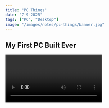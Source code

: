 ```yaml
---
title: "PC Things"
date: "7-9-2025"
tags: ["PC", "Desktop"]
image: "/images/notes/pc-things/banner.jpg"
---
```



## My First PC Built Ever

<Video id="_CISM1QTBpo" />

## Motherboard

### Board size (Form)

<CustomImage
  src="/images/notes/pc-things/board_size.png"
  width={700}
  height={400}
/>

- ATX (Advanced Technology eXtended): To nhất (30.5 x 24.4 cm)

- Micro-ATX (mATX): 24.4 x 24.4 cm, ít khi PCIe hơn ATC

- Mini-ITX (mITX): 17 x 17 cm nhỏ nhất, for compact or small form factor (SFF)

### Commom socket

### Intel

- Socket intel thường hay thay đổi

- LGA 1700: Used for Intel 12th, 13th, and 14th Gen Core processors (e.g., Alder Lake, Raptor Lake, Raptor Lake Refresh).

- LGA 1851: Used for newer Intel processors like Arrow Lake.

### AMD

- Socket amd ít thay đổi hơn, hổ trợ nâng cấp lâu dài

- AM4: Supported multiple generations of AMD Ryzen CPUs (e.g., Ryzen 1000 to Ryzen 5000 series).

- AM5: The current socket for AMD Ryzen 7000 series and newer CPUs

## CPU

### Hậu tố (Postfix)

- K: CPU can be easily overclocked (e.g., i7-14700K).

- F: No integrated graphics (requires a dedicated graphics card) (e.g., i3-12100F).

- T: lower TDP (Thermal Design Power), designed for energy efficiency and compact systems (e.g., i7-14700T).

- U: Ultra-low power, designed for thin and light laptops, emphasizing battery life (e.g., i7-1355U).

- H: High-performance graphics, typically found in laptops with robust integrated graphics (e.g., i7-13700H).

- KF: Unlocked and no integrated graphics.

- S: Special Edition, often signifying higher clock speeds or unique features compared to standard models.


## Fan Case

### Fan sync

<div className="grid not-prose grid-cols-1 md:grid-cols-2 gap-4">
  <ImageFigure
    text="PC with sync led"
    src="/images/notes/pc-things/pc_sync_fan.jpg"
    width={400}
    height={400}
  />
  <ImageFigure
    text="6pin fan"
    src="/images/notes/pc-things/fan_6pin.jpg"
    width={400}
    height={400}
  />
</div>

- Mortherboard phải có Main Sync

- Cho phép điều khiên màu của các thình phần tương thích với nhau như quạt, ram, vga thông qua main, tạo ra màu đồng bộ

- Main phải có socket RGB (4pin - 12v RGB hoặc 3pin 5V Addressable RGB - ARGB)

- Trong trường hợp cắp nhiều quạt mà main không đủ socket thì cần phải mua thêm hub

### Fan Không Sync (cắm trực tiếp)

<div className="grid not-prose grid-cols-1 md:grid-cols-2 gap-4">
  <ImageFigure
    text="4pin fan"
    src="/images/notes/pc-things/fan_no_hub.jpg"
    width={400}
    height={400}
  />
  <ImageFigure
    className="aspect-[auto] md:aspect-[1/1]"
    imageClassName="h-auto"
    text="How to install"
    src="/images/notes/pc-things/fan_no_hub_2.png"
    width={400}
    height={400}
  />
</div>

## Ram

<CustomImage
  src="/images/notes/pc-things/ddr4_ddr5.png"
  width={600}
  height={400}
/>

- Các chuẩn ram khác nhau (DDR3, DDR4, ...) không dùng chung được cho nhau

- Ram laptop khác với máy tính bàn

- Nên mua những hãng Ram có tiếng, thương hiệu lâu đời sẽ ok hơn

## SSD

### Phân loại ssd theo socket

<div className="grid not-prose grid-cols-1 md:grid-cols-2 gap-4">
  <ImageFigure
    text="2.5-inch SATA SSD"
    src="/images/notes/pc-things/2.5_ssd.jpg"
    width={400}
    height={400}
  />
  <ImageFigure
    text="mSata SDD"
    src="/images/notes/pc-things/msata_ssd.jpg"
    width={400}
    height={400}
  />
</div>

<ImageFigure
  className=""
  text="M2 SSDs"
  src="/images/notes/pc-things/m2nvme_m2sata.png"
  width={700}
  height={400}
/>

- M2 SSD phân loại theo giao thức kết nối thì chia làm 2 loại là M2 Sata (SATA) và M2 NVME (PCIe), <a href='#m2'>Xem thêm ở mục M2 Slot</a>

### Tốc độ theo giao thức

|                 | Read                  | Write                 | Socket                             |
| :-------------- | :-------------------- | :-------------------- | :--------------------------------- |
| **SATA III**    | Up to 550 MB/s        | Up to 500 MB/s        | 2.5-inch, M2 Sata (B+M key), mSATA |
| **PCIe 3.0 x4** | 2,500 - 3,500 MB/s    | 1,500 - 3,000 MB/s    | M2 (M key)                         |
| **PCIe 4.0 x4** | 5,000 - 7,000+ MB/s   | 4,000 - 7,000+ MB/s   | M2 (M key)                         |
| **PCIe 5.0 x4** | 10,000 - 14,000+ MB/s | 10,000 - 14,000+ MB/s | M2 (M key)                         |

## PCIe speed per lane

- PCIe 1.0 (2003): 250 MB/s.
- PCIe 2.0 (2007): 500 MB/s.
- PCIe 3.0 (2010): ~985 MB/s (approximately 1 GB/s).
- PCIe 4.0 (2017): ~1.97 GB/s.
- PCIe 5.0 (2019): ~3.94 GB/s.

## Slots

### Sata

<div className="grid not-prose grid-cols-1 md:grid-cols-2 gap-4">
  <ImageFigure
    text="Sata slot on MB"
    src="/images/notes/pc-things/sata_slot.jpg"
    width={400}
    height={400}
  />
  <ImageFigure
    text="Sata cable and Storage connector"
    src="/images/notes/pc-things/sata_cable.jpg"
    width={400}
    height={400}
  />
</div>

### MiniPCIe (mPCIe), MSata

<div className="grid not-prose grid-cols-1 md:grid-cols-2 gap-4">
  <ImageFigure
    text="mPCIe Wifi Card"
    src="/images/notes/pc-things/mpcie_card.jpg"
    width={400}
    height={400}
  />
  <ImageFigure
    text="mSata SDD"
    src="/images/notes/pc-things/msata_ssd.jpg"
    width={400}
    height={400}
  />
</div>

- Dùng chung socket nhưng không thay thế cho nhau

#### mPCIe

- Use PCIe interface (x1), used for expansion cards like Wi-Fi or Bluetooth

#### MSata

- Use SATA interface, used for storage

### M2

#### B, M Keys

<CustomImage
  src="/images/notes/pc-things/keys-b-m.jpg"
  width={700}
  height={400}
/>

- M Key (PCIe x4): NVMe SSDs

- B Key (PCIe x2): Used for SATA, SSDs WWAN (Wireless Wide Area Network)

- B + M Key (PCIe x2 - Module only): Thiết kế để cắm module vào B key hoặc M key điều được

<CustomImage src="/images/notes/pc-things/b+m_key_ssd.jpg" width={400} height={200} />

- Trên thị truờng cũng có Ssd NVME dùng B+M key nhưng ít, tốc độ sẽ chậm hơn do B key chỉ có 2 lanes PCIe nhưng bù lại là tăng khả năng tăng thích nhiều slot m2 hơn

#### A, E Keys

<CustomImage src="/images/notes/pc-things/keys-a-e.jpg" width={700} />

- A Key (PCIe x2): Used for Wi-Fi, Bluetooth, WWAN, GPS, and NFC cards.

- E Key (PCIe x2): Often used for Wi-Fi, Bluetooth

- A + E Key (Module only): Thiết kế để cắm module vào socket A key hoặc E key điều được, thường là các card Wi-Fi tích hợp Bluetooth.

<ImageFigure
  className="aspect-auto"
  text="M2 M key to M2 A key"
  src="/images/notes/pc-things/m2_wireless_card.jpg"
  width={700}
  height={200}
/>

<CustomImage
  src="/images/notes/pc-things/m2_cards.jpeg"
  width={700}
  height={200}
/>

## Power Supply

- Trái tim của máy tính, Càng xịn càng tốt

- Tiêu chuẩn 80 Plus, cấp càng cao hiệu quả chuyển đồi điện AC sang DC càng cao, càng tiếp kiệm điện

<CustomImage src="/images/notes/pc-things/80+.png" width={700} height={200} />
